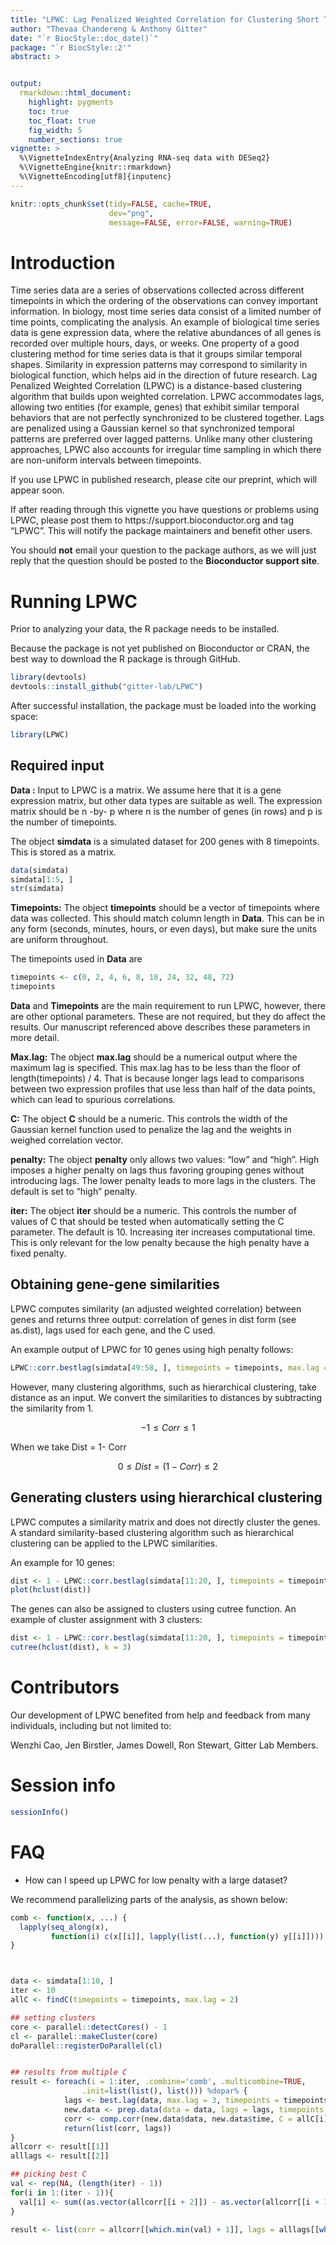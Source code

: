 ```yaml
---
title: "LPWC: Lag Penalized Weighted Correlation for Clustering Short Time Series"
author: "Thevaa Chandereng & Anthony Gitter"
date: "`r BiocStyle::doc_date()`"
package: "`r BiocStyle::2'"
abstract: >


output:
  rmarkdown::html_document:
    highlight: pygments
    toc: true
    toc_float: true
    fig_width: 5
    number_sections: true
vignette: >
  %\VignetteIndexEntry{Analyzing RNA-seq data with DESeq2}
  %\VignetteEngine{knitr::rmarkdown}
  %\VignetteEncoding[utf8]{inputenc}
---
```



```r
knitr::opts_chunk$set(tidy=FALSE, cache=TRUE,
                      dev="png",
                      message=FALSE, error=FALSE, warning=TRUE)
```


# Introduction

Time series data are a series of observations collected across different timepoints in which the ordering of the observations can convey important information.
In biology, most time series data consist of a limited number of time points, complicating the analysis.
An example of biological time series data is gene expression data, where the relative abundances of all genes is recorded over multiple hours, days, or weeks.
One property of a good clustering method for time series data is that it groups similar temporal shapes.
Similarity in expression patterns may correspond to similarity in biological function, which helps aid in the direction of future research.
Lag Penalized Weighted Correlation (LPWC) is a distance-based clustering algorithm that builds upon weighted correlation.
LPWC accommodates lags, allowing two entities (for example, genes) that exhibit similar temporal behaviors that are not perfectly synchronized to be clustered together.
Lags are penalized using a Gaussian kernel so that synchronized temporal patterns are preferred over lagged patterns.
Unlike many other clustering approaches, LPWC also accounts for irregular time sampling in which there are non-uniform intervals between timepoints.


If you use LPWC in published research, please cite our preprint, which will appear soon.


If after reading through this vignette you have questions or problems
using LPWC, please post them to https://support.bioconductor.org and tag "LPWC".
This will notify the package maintainers and benefit other users.


You should **not** email your question to the package authors, as we will
just reply that the question should be posted to the
**Bioconductor support site**.



# Running LPWC

Prior to analyzing your data, the R package needs to be installed.

Because the package is not yet published on Bioconductor or CRAN, the best way to download the R package is through GitHub.

```r
library(devtools)
devtools::install_github("gitter-lab/LPWC")
```

After successful installation, the package must be loaded into the working space:

```r
library(LPWC)
```



## Required input

**Data :**  Input to LPWC is a matrix.
We assume here that it is a gene expression matrix, but other data types are suitable as well.
The expression matrix should be n -by- p where n is the number of genes (in rows) and p is the number of timepoints.

The object **simdata** is a simulated dataset for 200 genes with 8 timepoints.
This is stored as a matrix.



```r
data(simdata)
simdata[1:5, ]
str(simdata)
```



**Timepoints:** The object **timepoints** should be a vector of timepoints where data was collected. This should match column length in **Data**. This can be in any form (seconds, minutes, hours, or even days), but make sure the units are uniform throughout.

The timepoints used in **Data** are
```r
timepoints <- c(0, 2, 4, 6, 8, 18, 24, 32, 48, 72)
timepoints
```


**Data** and **Timepoints** are the main requirement to run LPWC, however, there are other optional parameters. These are not required, but they do affect the results.
Our manuscript referenced above describes these parameters in more detail.

**Max.lag:** The object **max.lag** should be a numerical output where the maximum lag is specified. This max.lag has to be less than the floor of length(timepoints) / 4.
That is because longer lags lead to comparisons between two expression profiles that use less than half of the data points, which can lead to spurious correlations.


**C:** The object **C** should be a numeric. This controls the width of the Gaussian kernel function used to penalize the lag and the weights in weighed correlation vector.


**penalty:** The object **penalty** only allows two values: "low" and "high".
High  imposes a higher penalty on lags thus favoring grouping genes without introducing lags.
The lower penalty leads to more lags in the clusters.
The default is set to "high" penalty.


**iter:** The object **iter** should be a numeric. This controls the number of values of C that should be tested when automatically setting the C parameter. The default is 10. Increasing iter increases computational time. This is only relevant for the low penalty because the high penalty have a fixed penalty.


## Obtaining gene-gene similarities

LPWC computes similarity (an adjusted weighted correlation) between genes and returns three output: correlation of genes in dist form (see as.dist), lags used for each gene, and the C used.


An example output of LPWC for 10 genes using high penalty follows:


```r

LPWC::corr.bestlag(simdata[49:58, ], timepoints = timepoints, max.lag = 2, penalty = "high", iter = 10)
```

However, many clustering algorithms, such as hierarchical clustering, take distance as an input.
We convert the similarities to distances by subtracting the similarity from 1.

$$ -1\leq Corr \leq 1$$

When we take Dist = 1- Corr

$$ 0\leq Dist = (1- Corr) \leq 2$$


## Generating clusters using hierarchical clustering

LPWC computes a similarity matrix and does not directly cluster the genes.
A standard similarity-based clustering algorithm such as hierarchical clustering can be applied to the LPWC similarities.

An example for 10 genes:

```r
dist <- 1 - LPWC::corr.bestlag(simdata[11:20, ], timepoints = timepoints, max.lag = 2, penalty = "low", iter = 10)$corr
plot(hclust(dist))
```


The genes can also be assigned to clusters using cutree function.
An example of cluster assignment with 3 clusters:

```r
dist <- 1 - LPWC::corr.bestlag(simdata[11:20, ], timepoints = timepoints, max.lag = 2, penalty = "low", iter = 10)$corr
cutree(hclust(dist), k = 3)
```



# Contributors

Our development of LPWC benefited from help and
feedback from many individuals, including but not limited to:

Wenzhi Cao,
Jen Birstler,
James Dowell,
Ron Stewart,
Gitter Lab Members.


# Session info

```r
sessionInfo()
```


# FAQ

- How can I speed up LPWC for low penalty with a large dataset?

We recommend parallelizing parts of the analysis, as shown below:

```r

comb <- function(x, ...) {
  lapply(seq_along(x),
         function(i) c(x[[i]], lapply(list(...), function(y) y[[i]])))
}



data <- simdata[1:10, ]
iter <- 10
allC <- findC(timepoints = timepoints, max.lag = 2)

## setting clusters
core <- parallel::detectCores() - 1
cl <- parallel::makeCluster(core)
doParallel::registerDoParallel(cl)


## results from multiple C
result <- foreach(i = 1:iter, .combine='comb', .multicombine=TRUE,
                .init=list(list(), list())) %dopar% {
            lags <- best.lag(data, max.lag = 3, timepoints = timepoints, C = allC[i])
            new.data <- prep.data(data = data, lags = lags, timepoints = timepoints)
            corr <- comp.corr(new.data$data, new.data$time, C = allC[i])
            return(list(corr, lags))
}
allcorr <- result[[1]]
alllags <- result[[2]]

## picking best C
val <- rep(NA, (length(iter) - 1))
for(i in 1:(iter - 1)){
  val[i] <- sum((as.vector(allcorr[[i + 2]]) - as.vector(allcorr[[i + 1]]))^2)
}

result <- list(corr = allcorr[[which.min(val) + 1]], lags = alllags[[which.min(val) + 1]], C = values[which.min(val) + 1])

```
